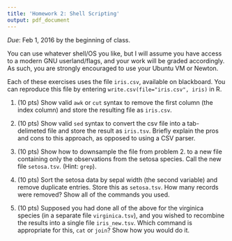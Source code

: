 ```yaml
---
title: 'Homework 2: Shell Scripting'
output: pdf_document
---
```


*Due*: Feb 1, 2016 by the beginning of class.

You can use whatever shell/OS you like, but I will assume you have access to a modern GNU userland/flags, and your work will be graded accordingly.  As such, you are strongly encouraged to use your Ubuntu VM or Newton.


Each of these exercises uses the file `iris.csv`, available on blackboard.  You can reproduce this file by entering `write.csv(file="iris.csv", iris)` in R.


1. (10 pts) Show valid `awk` or `cut` syntax to remove the first column (the index column) and store the resulting file as `iris.csv`.



2. (10 pts) Show valid `sed` syntax to convert the csv file into a tab-delimeted file and store the result as `iris.tsv`.  Briefly explain the pros and cons to this approach, as opposed to using a CSV parser.



3. (10 pts) Show how to downsample the file from problem 2. to a new file containing only the observations from the setosa species.  Call the new file `setosa.tsv`. (Hint: `grep`).



4. (10 pts) Sort the setosa data by sepal width (the second variable) and remove duplicate entries.  Store this as `setosa.tsv`.  How many records were removed?  Show all of the commands you used.



5. (10 pts) Supposed you had done all of the above for the virginica species (in a separate file `virginica.tsv`), and you wished to recombine the results into a single file `iris_new.tsv`.  Which command is appropriate for this, `cat` or `join`?  Show how you would do it.
